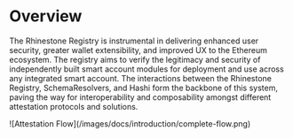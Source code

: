 # Overview


The Rhinestone Registry is instrumental in delivering enhanced user security, greater wallet extensibility, and improved UX to the Ethereum ecosystem. The registry aims to verify the legitimacy and security of independently built smart account modules for deployment and use across any integrated smart account. The interactions between the Rhinestone Registry, SchemaResolvers, and Hashi form the backbone of this system, paving the way for interoperability and composability amongst different attestation protocols and solutions.

<Fence className="bg-gray-100" >
![Attestation Flow](/images/docs/introduction/complete-flow.png)
</Fence>

